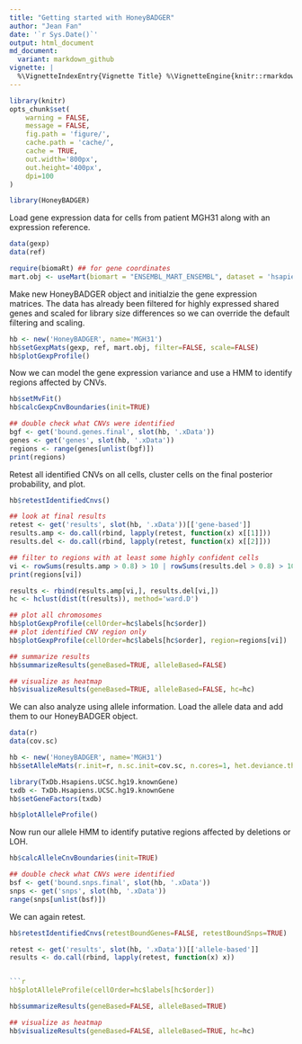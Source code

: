 ```yaml
---
title: "Getting started with HoneyBADGER"
author: "Jean Fan"
date: '`r Sys.Date()`'
output: html_document
md_document:
  variant: markdown_github
vignette: |
  %\VignetteIndexEntry{Vignette Title} %\VignetteEngine{knitr::rmarkdown} \usepackage[utf8]{inputenc}
---
```



```r
library(knitr)
opts_chunk$set(
    warning = FALSE,
    message = FALSE,
    fig.path = 'figure/',
    cache.path = 'cache/',
    cache = TRUE,
    out.width='800px',
    out.height='400px',
    dpi=100
)
```


```r

library(HoneyBADGER)

```

Load gene expression data for cells from patient MGH31 along with an expression reference.

```r
data(gexp)
data(ref)

require(biomaRt) ## for gene coordinates
mart.obj <- useMart(biomart = "ENSEMBL_MART_ENSEMBL", dataset = 'hsapiens_gene_ensembl', host = "jul2015.archive.ensembl.org")
```

Make new HoneyBADGER object and initialzie the gene expression matrices. The data has already been filtered for highly expressed shared genes and scaled for library size differences so we can override the default filtering and scaling.

```r
hb <- new('HoneyBADGER', name='MGH31')
hb$setGexpMats(gexp, ref, mart.obj, filter=FALSE, scale=FALSE)
hb$plotGexpProfile()
```

Now we can model the gene expression variance and use a HMM to identify regions affected by CNVs.

```r
hb$setMvFit()
hb$calcGexpCnvBoundaries(init=TRUE)

## double check what CNVs were identified
bgf <- get('bound.genes.final', slot(hb, '.xData'))
genes <- get('genes', slot(hb, '.xData'))
regions <- range(genes[unlist(bgf)])
print(regions)
```

Retest all identified CNVs on all cells, cluster cells on the final posterior probability, and plot.

```r
hb$retestIdentifiedCnvs()

## look at final results
retest <- get('results', slot(hb, '.xData'))[['gene-based']]
results.amp <- do.call(rbind, lapply(retest, function(x) x[[1]])) 
results.del <- do.call(rbind, lapply(retest, function(x) x[[2]])) 

## filter to regions with at least some highly confident cells
vi <- rowSums(results.amp > 0.8) > 10 | rowSums(results.del > 0.8) > 10
print(regions[vi])

results <- rbind(results.amp[vi,], results.del[vi,])
hc <- hclust(dist(t(results)), method='ward.D')
```


```r
## plot all chromosomes
hb$plotGexpProfile(cellOrder=hc$labels[hc$order])
## plot identified CNV region only
hb$plotGexpProfile(cellOrder=hc$labels[hc$order], region=regions[vi])
```

```r
## summarize results
hb$summarizeResults(geneBased=TRUE, alleleBased=FALSE)
```

```r
## visualize as heatmap 
hb$visualizeResults(geneBased=TRUE, alleleBased=FALSE, hc=hc)
```

We can also analyze using allele information. Load the allele data and add them to our HoneyBADGER object.

```r
data(r)
data(cov.sc)

hb <- new('HoneyBADGER', name='MGH31')
hb$setAlleleMats(r.init=r, n.sc.init=cov.sc, n.cores=1, het.deviance.threshold=0.1)

library(TxDb.Hsapiens.UCSC.hg19.knownGene)
txdb <- TxDb.Hsapiens.UCSC.hg19.knownGene
hb$setGeneFactors(txdb)
```


```r
hb$plotAlleleProfile()
```

Now run our allele HMM to identify putative regions affected by deletions or LOH.

```r
hb$calcAlleleCnvBoundaries(init=TRUE)

## double check what CNVs were identified
bsf <- get('bound.snps.final', slot(hb, '.xData'))
snps <- get('snps', slot(hb, '.xData'))
range(snps[unlist(bsf)])
```

We can again retest.

```r
hb$retestIdentifiedCnvs(retestBoundGenes=FALSE, retestBoundSnps=TRUE)

retest <- get('results', slot(hb, '.xData'))[['allele-based']]
results <- do.call(rbind, lapply(retest, function(x) x))


```r
hb$plotAlleleProfile(cellOrder=hc$labels[hc$order])
```

```r
hb$summarizeResults(geneBased=FALSE, alleleBased=TRUE)
```

```r
## visualize as heatmap 
hb$visualizeResults(geneBased=FALSE, alleleBased=TRUE, hc=hc)
```
